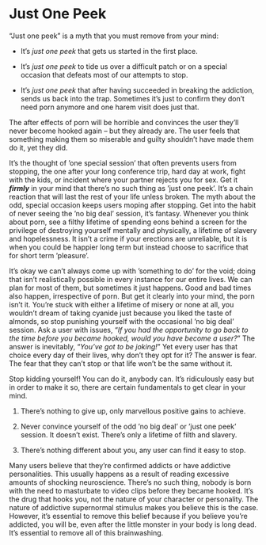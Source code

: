 # Just One Peek

"Just one peek" is a myth that you must remove from your mind:

-   It's *just one peek* that gets us started in the first place.

-   It's *just one peek* to tide us over a difficult patch or on a special occasion that defeats most of our attempts to stop.

-   It's *just one peek* that after having succeeded in breaking the addiction, sends us back into the trap. Sometimes it's just to confirm they don't need porn anymore and one harem visit does just that.

The after effects of porn will be horrible and convinces the user they’ll never become hooked again -- but they already are. The user feels that something making them so miserable and guilty shouldn't have made them do it, yet they did.

It's the thought of ’one special session’ that often prevents users from stopping, the one after your long conference trip, hard day at work, fight with the kids, or incident where your partner rejects you for sex. Get it ***firmly*** in your mind that there's no such thing as ’just one peek’. It's a chain reaction that will last the rest of your life unless broken. The myth about the odd, special occasion keeps users moping after stopping. Get into the habit of never seeing the ’no big deal’ session, it's fantasy. Whenever you think about porn, see a filthy lifetime of spending eons behind a screen for the privilege of destroying yourself mentally and physically, a lifetime of slavery and hopelessness. It isn't a crime if your erections are unreliable, but it is when you could be happier long term but instead choose to sacrifice that for short term ’pleasure’.

It's okay we can't always come up with ’something to do’ for the void; doing that isn't realistically possible in every instance for our entire lives. We can plan for most of them, but sometimes it just happens. Good and bad times also happen, irrespective of porn. But get it clearly into your mind, the porn isn't it. You’re stuck with either a lifetime of misery or none at all, you wouldn't dream of taking cyanide just because you liked the taste of almonds, so stop punishing yourself with the occasional ’no big deal’ session. Ask a user with issues, "*If you had the opportunity to go back to the time before you became hooked, would you have become a user?*" The answer is inevitably, "*You’ve got to be joking!*" Yet every user has that choice every day of their lives, why don't they opt for it? The answer is fear. The fear that they can't stop or that life won't be the same without it.

Stop kidding yourself! You can do it, anybody can. It's ridiculously easy but in order to make it so, there are certain fundamentals to get clear in your mind.

1.  There's nothing to give up, only marvellous positive gains to achieve.

2.  Never convince yourself of the odd ’no big deal’ or ’just one peek’ session. It doesn't exist. There's only a lifetime of filth and slavery.

3.  There's nothing different about you, any user can find it easy to stop.

Many users believe that they’re confirmed addicts or have addictive personalities. This usually happens as a result of reading excessive amounts of shocking neuroscience. There's no such thing, nobody is born with the need to masturbate to video clips before they became hooked. It's the drug that hooks you, not the nature of your character or personality. The nature of addictive supernormal stimulus makes you believe this is the case. However, it's essential to remove this belief because if you believe you’re addicted, you will be, even after the little monster in your body is long dead. It's essential to remove all of this brainwashing.
